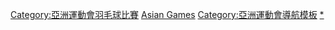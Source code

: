{{Navbox
|name = 亞洲運動會羽毛球比賽
|title = [[亞洲運動會羽毛球比賽]]
|listclass = hlist

|imageleft = [[Image:Badminton pictogram.svg|50px]]
|list1=
* ''[[1958年亞洲運動會羽毛球比賽|1958]] (表演項目)''
* [[1962年亞洲運動會羽毛球比賽|1962]]
* [[1966年亞洲運動會羽毛球比賽|1966]]
* [[1970年亞洲運動會羽毛球比賽|1970]]
* [[1974年亞洲運動會羽毛球比賽|1974]]
* [[1978年亞洲運動會羽毛球比賽|1978]]
* [[1982年亞洲運動會羽毛球比賽|1982]]
* [[1986年亞洲運動會羽毛球比賽|1986]]
* [[1990年亞洲運動會羽毛球比賽|1990]]
* [[1994年亞洲運動會羽毛球比賽|1994]]
* [[1998年亞洲運動會羽毛球比賽|1998]]
* [[2002年亞洲運動會羽毛球比賽|2002]]
* [[2006年亞洲運動會羽毛球比賽|2006]]
* [[2010年亞洲運動會羽毛球比賽|2010]]
* [[2014年亞洲運動會羽毛球比賽|2014]]
* [[2018年亞洲運動會羽毛球比賽|2018]]
}}<includeonly>[[Category:亞洲運動會羽毛球比賽]]</includeonly><noinclude>
[[Category:羽球導航模板|Asian Games]]
[[Category:亞洲運動會導航模板]]
[[Category:亞洲運動會羽毛球比賽|*]]
</noinclude>